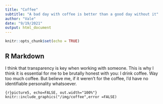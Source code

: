 ```yaml
---
title: "Coffee"
subtitle: "A bad day with coffee is better than a good day without it"
author: "Vale"
date: "9/19/2021"
output: html_document
---
```


```r
knitr::opts_chunk$set(echo = TRUE)
```

## R Markdown

I think that transparency is key when working with someone. This is why I think it is essential for me to be brutally honest with you: I drink coffee. Way too much coffee. But believe me, if it weren't for the coffee, I'd have no identifiable personality whatsoever.

```{r}picture5, echo=FALSE, out.width="100%"}
knitr::include_graphics("/img/coffee",error =FALSE)
```

